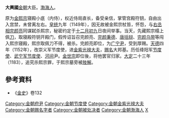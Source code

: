 '''大興國'''{{BD|12世纪|？|1183年|}}[[金朝|金朝]]大臣。[[渤海人|渤海人]]。

原为[[金熙宗|金熙宗]]寝殿小底（内侍），权近侍局直长，备受亲信，掌管宫殿符钥，自由出入宫禁，未曾离左右。[[皇统|皇统]]九年（1149年），因无故被金熙宗杖笞，怀怨，与[[右丞相|右丞相]][[完颜亮|完颜亮]]同谋弑杀熙宗，秘密约定于[[十二月初九|十二月初九]]日夜间举事。当天，先藏熙宗榻上佩[[刀|刀]]，取寝殿符钥开殿门，假传诏旨召完颜亮、[[完颜秉德|完颜秉德]]、[[唐括辩|唐括辩]]、[[完颜乌带|完颜乌带]]等闯入熙宗寝殿，熙宗取佩刀不得，被杀。完颜亮即位，为[[广宁府|广宁]][[府尹|尹]]，受到厚赐。[[天德_(金朝)|天德]]四年（1152年），改崇义军节度使，进[[金紫光禄大夫|金紫光禄大夫]]，[[赐名|赐名]]大邦基。历任绛阳军[[节度使|节度使]]、[[武宁军节度使|武宁军节度使]]、[[河间府|河间]]尹。[[金世宗|金世宗]]即位後，将他罢官归家。[[大定_(金朝)|大定]]二十三年（1183），追究杀熙宗罪，于熙宗墓旁被[[肢解|肢解]]。

== 參考資料 ==
* 《[[金史|金史]]》卷132

{{DEFAULTSORT:D}}
[[Category:金朝府尹|Category:金朝府尹]]
[[Category:金朝节度使|Category:金朝节度使]]
[[Category:金朝金紫光禄大夫|Category:金朝金紫光禄大夫]]
[[Category:金朝赐名字者|Category:金朝赐名字者]]
[[Category:金朝被处决者|Category:金朝被处决者]]
[[Category:金朝渤海人|Category:金朝渤海人]]
[[Category:大姓|X]]